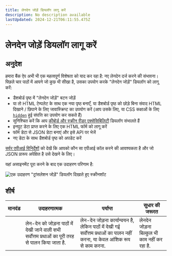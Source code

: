 ```yaml
---
title: लेनदेन जोड़ें डियलॉग लागू करें
description: No description available
lastUpdated: 2024-12-21T06:11:55.475Z
---
```


# लेनदेन जोड़ें डियलॉग लागू करें

## अनुदेश

हमारा बैंक ऐप अभी भी एक महत्वपूर्ण विशेषता को याद कर रहा है: नए लेनदेन दर्ज करने की संभावना।
पिछले चार पाठों में आपने जो कुछ भी सीखा है, उसका उपयोग करके "लेनदेन जोड़ें" डियलॉग को लागू करें:

- डैशबोर्ड पृष्ठ में "लेनदेन जोड़ें" बटन जोड़ें
- या तो HTML टेम्पलेट के साथ एक नया पृष्ठ बनाएँ, या डैशबोर्ड पृष्ठ को छोड़े बिना संवाद HTML दिखाने / छिपाने के लिए जावास्क्रिप्ट का उपयोग करें (आप उसके लिए, या CSS कक्षाओं के लिए [`hidden`](https://developer.mozilla.org/docs/Web/HTML/Global_attributes/hidden) हुई संपत्ति का उपयोग कर सकते हैं)
- सुनिश्चित करें कि आप [कीबोर्ड और स्क्रीन रीडर एक्सेसिबिलिटी](https://developer.paciellogroup.com/blog/2018/06/the-current-state-of-modal-dialog-accessibility/) डियलॉग संभालते हैं
- इनपुट डेटा प्राप्त करने के लिए एक HTML फॉर्म को लागू करें
- फॉर्म डेटा से JSON डेटा बनाएं और इसे API पर भेजें
- नए डेटा के साथ डैशबोर्ड पृष्ठ को अपडेट करें

[सर्वर एपीआई विनिर्देशों](../../api/README.md) को देखें कि आपको कौन सा एपीआई कॉल करने की आवश्यकता है और जो JSON प्रारूप अपेक्षित है उसे देखने के लिए।

यहां असाइनमेंट पूरा करने के बाद एक उदाहरण परिणाम है:

![एक उदाहरण "ट्रांसलेशन जोड़ें" डियलॉग दिखाते हुए स्क्रीनशॉट](../images/dialog.png)

## शीर्ष

| मानदंड | उदाहरणात्मक                                                                                        | पर्याप्त                                                                                                                   | सुधार की जरूरत                               |
| ------ | -------------------------------------------------------------------------------------------------- | -------------------------------------------------------------------------------------------------------------------------- | -------------------------------------------- |
|        | लेन-देन को जोड़ना पाठों में देखी जाने वाली सभी सर्वोत्तम प्रथाओं का पूरी तरह से पालन किया जाता है. | लेन-देन जोड़ना कार्यान्वयन है, लेकिन पाठों में देखी गई सर्वोत्तम प्रथाओं का पालन नहीं करना, या केवल आंशिक रूप से काम करना. | लेनदेन जोड़ना बिल्कुल भी काम नहीं कर रहा है. |

